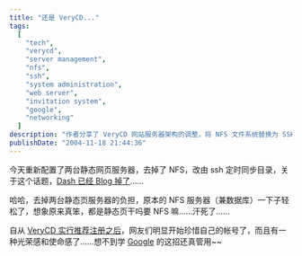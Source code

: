 ```yaml
---
title: "还是 VeryCD..."
tags:
  [
    "tech",
    "verycd",
    "server management",
    "nfs",
    "ssh",
    "system administration",
    "web server",
    "invitation system",
    "google",
    "networking"
  ]
description: "作者分享了 VeryCD 网站服务器架构的调整，将 NFS 文件系统替换为 SSH 定时同步目录的方案，减轻了服务器负担。同时提到 VeryCD 实施推荐注册制后，用户更加珍惜账号并产生归属感，认为这种效仿 Google 的邀请制策略很有效。"
publishDate: "2004-11-18 21:44:36"
---
```


今天重新配置了两台静态网页服务器，去掉了 NFS，改由 ssh 定时同步目录，关于这个话题，[Dash 已经 Blog 掉了](http://blog.verycd.com/dash/cmd=showentry&eid=142)……

哈哈，去掉两台静态页服务器的负担，原本的 NFS 服务器（兼数据库）一下子轻松了，想象原来真笨，都是静态页干吗要 NFS 嘛……汗死了……

自从 [VeryCD 实行推荐注册之后](http://bbs.verycd.com/forum/t/108569.shtml)，网友们明显开始珍惜自己的帐号了，而且有一种光荣感和使命感了……想不到学 [Google](http://gmail.google.com/) 的这招还真管用~~
